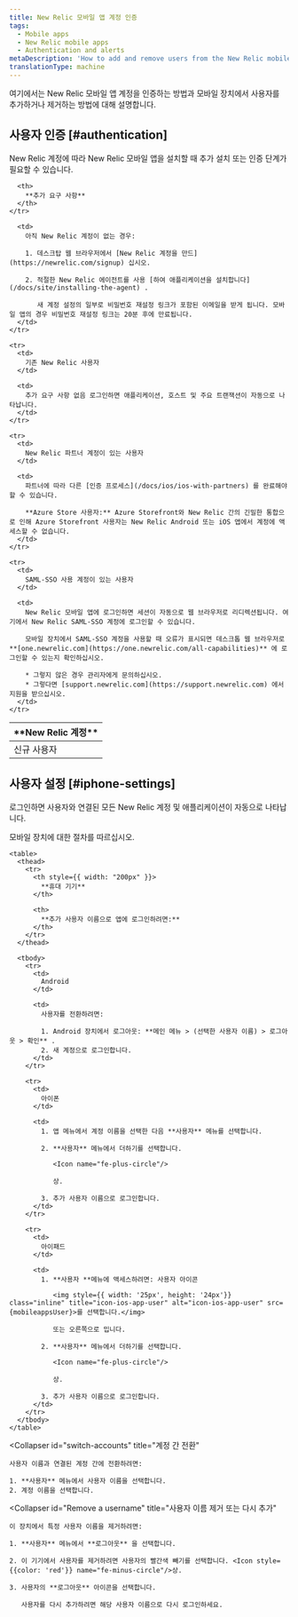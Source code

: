```yaml
---
title: New Relic 모바일 앱 계정 인증
tags:
  - Mobile apps
  - New Relic mobile apps
  - Authentication and alerts
metaDescription: 'How to add and remove users from the New Relic mobile app, and what they need to do to authenticate.'
translationType: machine
---
```



여기에서는 New Relic 모바일 앱 계정을 인증하는 방법과 모바일 장치에서 사용자를 추가하거나 제거하는 방법에 대해 설명합니다.

## 사용자 인증 [#authentication]

New Relic 계정에 따라 New Relic 모바일 앱을 설치할 때 추가 설치 또는 인증 단계가 필요할 수 있습니다.

<table>
  <thead>
    <tr>
      <th width={200}>
        **New Relic 계정**
      </th>

      <th>
        **추가 요구 사항**
      </th>
    </tr>
  </thead>

  <tbody>
    <tr>
      <td>
        신규 사용자
      </td>

      <td>
        아직 New Relic 계정이 없는 경우:

        1. 데스크탑 웹 브라우저에서 [New Relic 계정을 만드](https://newrelic.com/signup) 십시오.

        2. 적절한 New Relic 에이전트를 사용 [하여 애플리케이션을 설치합니다](/docs/site/installing-the-agent) .

           새 계정 설정의 일부로 비밀번호 재설정 링크가 포함된 이메일을 받게 됩니다. 모바일 앱의 경우 비밀번호 재설정 링크는 20분 후에 만료됩니다.
      </td>
    </tr>

    <tr>
      <td>
        기존 New Relic 사용자
      </td>

      <td>
        추가 요구 사항 없음 로그인하면 애플리케이션, 호스트 및 주요 트랜잭션이 자동으로 나타납니다.
      </td>
    </tr>

    <tr>
      <td>
        New Relic 파트너 계정이 있는 사용자
      </td>

      <td>
        파트너에 따라 다른 [인증 프로세스](/docs/ios/ios-with-partners) 를 완료해야 할 수 있습니다.

        **Azure Store 사용자:** Azure Storefront와 New Relic 간의 긴밀한 통합으로 인해 Azure Storefront 사용자는 New Relic Android 또는 iOS 앱에서 계정에 액세스할 수 없습니다.
      </td>
    </tr>

    <tr>
      <td>
        SAML-SSO 사용 계정이 있는 사용자
      </td>

      <td>
        New Relic 모바일 앱에 로그인하면 세션이 자동으로 웹 브라우저로 리디렉션됩니다. 여기에서 New Relic SAML-SSO 계정에 로그인할 수 있습니다.

        모바일 장치에서 SAML-SSO 계정을 사용할 때 오류가 표시되면 데스크톱 웹 브라우저로 **[one.newrelic.com](https://one.newrelic.com/all-capabilities)** 에 로그인할 수 있는지 확인하십시오.

        * 그렇지 않은 경우 관리자에게 문의하십시오.
        * 그렇다면 [support.newrelic.com](https://support.newrelic.com) 에서 지원을 받으십시오.
      </td>
    </tr>
  </tbody>
</table>

## 사용자 설정 [#iphone-settings]

로그인하면 사용자와 연결된 모든 New Relic 계정 및 애플리케이션이 자동으로 나타납니다.

<CollapserGroup>
  <Collapser
    id="additional-username"
    title="추가 사용자 이름으로 로그인"
  >
    모바일 장치에 대한 절차를 따르십시오.

    <table>
      <thead>
        <tr>
          <th style={{ width: "200px" }}>
            **휴대 기기**
          </th>

          <th>
            **추가 사용자 이름으로 앱에 로그인하려면:**
          </th>
        </tr>
      </thead>

      <tbody>
        <tr>
          <td>
            Android
          </td>

          <td>
            사용자를 전환하려면:

            1. Android 장치에서 로그아웃: **메인 메뉴 > (선택한 사용자 이름) > 로그아웃 > 확인** .
            2. 새 계정으로 로그인합니다.
          </td>
        </tr>

        <tr>
          <td>
            아이폰
          </td>

          <td>
            1. 앱 메뉴에서 계정 이름을 선택한 다음 **사용자** 메뉴를 선택합니다.

            2. **사용자** 메뉴에서 더하기를 선택합니다.

               <Icon name="fe-plus-circle"/>

               상.

            3. 추가 사용자 이름으로 로그인합니다.
          </td>
        </tr>

        <tr>
          <td>
            아이패드
          </td>

          <td>
            1. **사용자 **메뉴에 액세스하려면: 사용자 아이콘

               <img style={{ width: '25px', height: '24px'}} class="inline" title="icon-ios-app-user" alt="icon-ios-app-user" src={mobileappsUser}>를 선택합니다.</img>

               또는 오른쪽으로 밉니다.

            2. **사용자** 메뉴에서 더하기를 선택합니다.

               <Icon name="fe-plus-circle"/>

               상.

            3. 추가 사용자 이름으로 로그인합니다.
          </td>
        </tr>
      </tbody>
    </table>
  </Collapser>

  <Collapser
    id="switch-accounts"
    title="계정 간 전환"
  >
    사용자 이름과 연결된 계정 간에 전환하려면:

    1. **사용자** 메뉴에서 사용자 이름을 선택합니다.
    2. 계정 이름을 선택합니다.
  </Collapser>

  <Collapser
    id="Remove a username"
    title="사용자 이름 제거 또는 다시 추가"
  >
    이 장치에서 특정 사용자 이름을 제거하려면:

    1. **사용자** 메뉴에서 **로그아웃** 을 선택합니다.

    2. 이 기기에서 사용자를 제거하려면 사용자의 빨간색 빼기를 선택합니다. <Icon style={{color: 'red'}} name="fe-minus-circle"/>상.

    3. 사용자의 **로그아웃** 아이콘을 선택합니다.

       사용자를 다시 추가하려면 해당 사용자 이름으로 다시 로그인하세요.
  </Collapser>
</CollapserGroup>